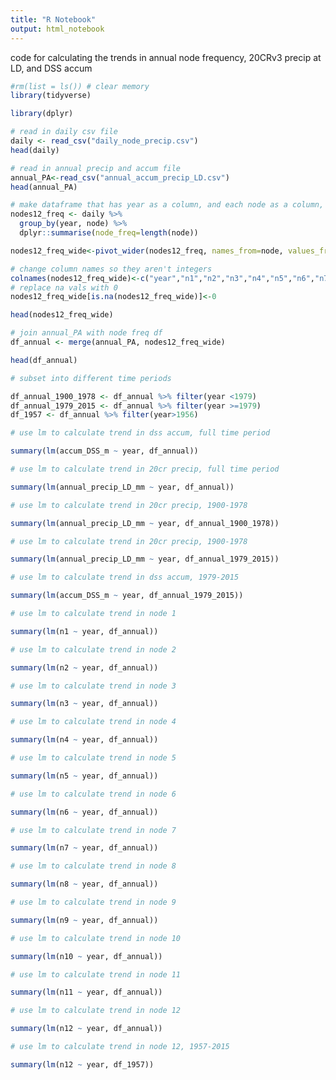 ```yaml
---
title: "R Notebook"
output: html_notebook
---
```


code for calculating the trends in annual node frequency, 20CRv3 precip at LD, and DSS accum

```r
#rm(list = ls()) # clear memory
library(tidyverse)

library(dplyr)

```



```r
# read in daily csv file
daily <- read_csv("daily_node_precip.csv")
head(daily)
```
```r
# read in annual precip and accum file
annual_PA<-read_csv("annual_accum_precip_LD.csv")
head(annual_PA)
```

```r
# make dataframe that has year as a column, and each node as a column, and the frequency of each node as the data
nodes12_freq <- daily %>%
  group_by(year, node) %>%
  dplyr::summarise(node_freq=length(node))

nodes12_freq_wide<-pivot_wider(nodes12_freq, names_from=node, values_from=node_freq) 

# change column names so they aren't integers
colnames(nodes12_freq_wide)<-c("year","n1","n2","n3","n4","n5","n6","n7","n8","n9","n10","n11","n12")
# replace na vals with 0
nodes12_freq_wide[is.na(nodes12_freq_wide)]<-0

head(nodes12_freq_wide)
```



```r
# join annual_PA with node freq df
df_annual <- merge(annual_PA, nodes12_freq_wide)

head(df_annual)
```
```r
# subset into different time periods

df_annual_1900_1978 <- df_annual %>% filter(year <1979)
df_annual_1979_2015 <- df_annual %>% filter(year >=1979)
df_1957 <- df_annual %>% filter(year>1956)
```

```r
# use lm to calculate trend in dss accum, full time period

summary(lm(accum_DSS_m ~ year, df_annual))
```
```r
# use lm to calculate trend in 20cr precip, full time period

summary(lm(annual_precip_LD_mm ~ year, df_annual))
```

```r
# use lm to calculate trend in 20cr precip, 1900-1978

summary(lm(annual_precip_LD_mm ~ year, df_annual_1900_1978))
```

```r
# use lm to calculate trend in 20cr precip, 1900-1978

summary(lm(annual_precip_LD_mm ~ year, df_annual_1979_2015))
```
```r
# use lm to calculate trend in dss accum, 1979-2015

summary(lm(accum_DSS_m ~ year, df_annual_1979_2015))
```





```r
# use lm to calculate trend in node 1

summary(lm(n1 ~ year, df_annual))
```

```r
# use lm to calculate trend in node 2

summary(lm(n2 ~ year, df_annual))
```

```r
# use lm to calculate trend in node 3

summary(lm(n3 ~ year, df_annual))
```

```r
# use lm to calculate trend in node 4

summary(lm(n4 ~ year, df_annual))
```

```r
# use lm to calculate trend in node 5

summary(lm(n5 ~ year, df_annual))
```

```r
# use lm to calculate trend in node 6

summary(lm(n6 ~ year, df_annual))
```

```r
# use lm to calculate trend in node 7

summary(lm(n7 ~ year, df_annual))
```

```r
# use lm to calculate trend in node 8

summary(lm(n8 ~ year, df_annual))
```

```r
# use lm to calculate trend in node 9

summary(lm(n9 ~ year, df_annual))
```

```r
# use lm to calculate trend in node 10

summary(lm(n10 ~ year, df_annual))
```

```r
# use lm to calculate trend in node 11

summary(lm(n11 ~ year, df_annual))
```

```r
# use lm to calculate trend in node 12

summary(lm(n12 ~ year, df_annual))
```

```r
# use lm to calculate trend in node 12, 1957-2015

summary(lm(n12 ~ year, df_1957))
```



